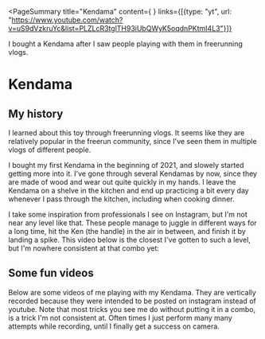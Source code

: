 <PageSummary 
    title="Kendama"
    content={
        <YTPlayer
            video="yLc0KllmBmk"
            aspectRatio={1}
        />
    }
    links={[{type: "yt", url: "https://www.youtube.com/watch?v=uS9dVzkruYc&list=PLZLcR3tglTH93iUbQWyK5oqdnPKtmI4L3"}]}
>

I bought a Kendama after I saw people playing with them in freerunning vlogs.

</PageSummary>

# Kendama

## My history

I learned about this toy through freerunning vlogs. It seems like they are relatively popular in the freerun community, since I've seen them in multiple vlogs of different people.

I bought my first Kendama in the beginning of 2021, and slowely started getting more into it. I've gone through several Kendamas by now, since they are made of wood and wear out quite quickly in my hands. I leave the Kendama on a shelve in the kitchen and end up practicing a bit every day whenever I pass through the kitchen, including when cooking dinner.

I take some inspiration from professionals I see on Instagram, but I'm not near any level like that. These people manage to juggle in different ways for a long time, hit the Ken (the handle) in the air in between, and finish it by landing a spike. This video below is the closest I've gotten to such a level, but I'm nowhere consistent at that combo yet:

<YTPlayer video="9jE4juTPGnI" aspectRatio={1} loop />

## Some fun videos

Below are some videos of me playing with my Kendama. They are vertically recorded because they were intended to be posted on instagram instead of youtube. Note that most tricks you see me do without putting it in a combo, is a trick I'm not consistent at. Often times I just perform many many attempts while recording, until I finally get a success on camera.

<YTPlayer
    video="uS9dVzkruYc"
    playlist="PLZLcR3tglTH93iUbQWyK5oqdnPKtmI4L3"
    aspectRatio={1}
/>
